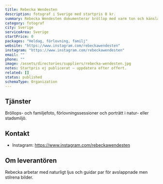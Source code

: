 ```yaml
---
title: Rebecka Wendesten
description: fotograf i Sverige med startpris 0 kr.
summary: Rebecka Wendesten dokumenterar bröllop med varm ton och känsla för detaljer.
category: fotograf
city: Sverige
serviceArea: Sverige
startPrice: 0
packages: "Heldag, förlovning, familj"
website: "https://www.instagram.com/rebeckawendesten"
instagram: "https://www.instagram.com/rebeckawendesten"
email: ""
phone: ""
image: /assets/directories/suppliers/rebecka-wendesten.jpg
notes: Startpris ej publicerat – uppdatera efter offert.
related: []
status: published
schemaType: Organization
---
```


## Tjänster

Bröllops- och familjefoto, förlovningssessioner och porträtt i natur- eller stadsmiljö.

## Kontakt

- Instagram: https://www.instagram.com/rebeckawendesten

## Om leverantören

Rebecka arbetar med naturligt ljus och guidar par för avslappnade men stilrena bilder.
